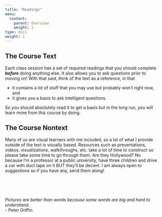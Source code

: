 ```yaml
---
title: "Readings"
menu:
  content:
    parent: Overview
    weight: 1
type: docs
weight: 1
---
```


## The Course Text
Each class session has a set of required readings that you should complete ***before*** doing anything else. It also allows you to ask questions prior to moving on! With that said, think of the text as a reference, in that

- it contains a lot of stuff that you may use but probably won't right now, and
- it gives you a basis to ask intelligent questions. 

So you should absolutely read it to get a basis but in the long run, you will learn more from this course by doing.

## The Course Nontext
Many of us are visual learners with me included, so a lot of what I provide outside of the text is visually based. Resources such as presentations, videos, visualizations, walkthroughs, etc. take a lot of time to construct so please take some time to go through them. Are they Hollywood? No because I'm a professor at a public university, have three children and drive a car with duct tape on it BUT they'll be decent. I am always open to suggestions so if you have any, send them along!

<br>
<br>
<br>

*Pictures are better than words because some words are big and hard to understand.* 
<br> 
- Peter Griffin

